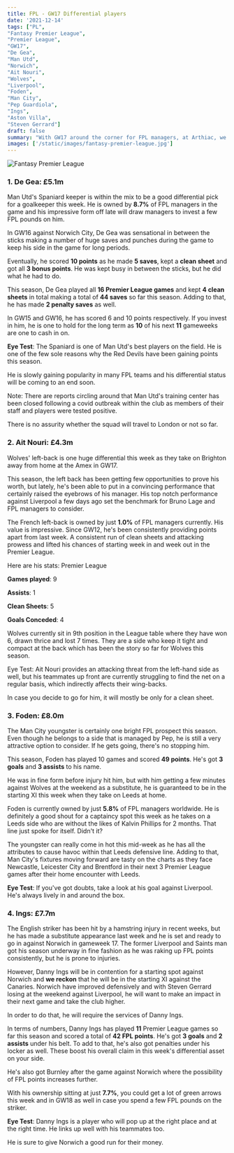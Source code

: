 ```yaml
---
title: FPL - GW17 Differential players
date: '2021-12-14'
tags: ["PL",
"Fantasy Premier League",
"Premier League",
"GW17",
"De Gea",
"Man Utd",
"Norwich",
"Ait Nouri",
"Wolves",
"Liverpool",
"Foden",
"Man City",
"Pep Guardiola",
"Ings",
"Aston Villa",
"Steven Gerrard"]
draft: false
summary: "With GW17 around the corner for FPL managers, at Arthiac, we take a look at the differentials that could provide a few green arrows this week. Check them out!"
images: ['/static/images/fantasy-premier-league.jpg']
---
```


<div className="flex flex-wrap -mx-2 overflow-hidden xl:-mx-2">
  <div className="my-1 px-2 w-full overflow-hidden xl:my-1 xl:px-2 xl:w-1/2">
    <Image
      alt="Fantasy Premier League"
      src="/static/images/fantasy-premier-league.jpg"
      width={1227}
      height={750}
    />
  </div>
</div>

### 1. De Gea: £5.1m

Man Utd's Spaniard keeper is within the mix to be a good differential pick for a goalkeeper this week. He is owned by **8.7%** of FPL managers in the game and his impressive form off late will draw managers to invest a few FPL pounds on him.

In GW16 against Norwich City, De Gea was sensational in between the sticks making a number of huge saves and punches during the game to keep his side in the game for long periods.

Eventually, he scored **10 points** as he made **5 saves**, kept a **clean sheet** and got all **3 bonus points**. He was kept busy in between the sticks, but he did what he had to do.

This season, De Gea played all **16 Premier League games** and kept **4 clean sheets** in total making a total of **44 saves** so far this season. Adding to that, he has made **2 penalty saves** as well.

In GW15 and GW16, he has scored 6 and 10 points respectively. If you invest in him, he is one to hold for the long term as **10** of his next **11** gameweeks are one to cash in on.

**Eye Test**: The Spaniard is one of Man Utd's best players on the field. He is one of the few sole reasons why the Red Devils have been gaining points this season.

He is slowly gaining popularity in many FPL teams and his differential status will be coming to an end soon.

Note: There are reports circling around that Man Utd's training center has been closed following a covid outbreak within the club as members of their staff and players were tested positive.

There is no assurity whether the squad will travel to London or not so far.

### 2. Ait Nouri: £4.3m

Wolves' left-back is one huge differential this week as they take on Brighton away from home at the Amex in GW17.

This season, the left back has been getting few opportunities to prove his worth, but lately, he's been able to put in a convincing performance that certainly raised the eyebrows of his manager. His top notch performance against Liverpool a few days ago set the benchmark for Bruno Lage and FPL managers to consider.

The French left-back is owned by just **1.0%** of FPL managers currently. His value is impressive. Since GW12, he's been consistently providing points apart from last week. A consistent run of clean sheets and attacking prowess and lifted his chances of starting week in and week out in the Premier League.

Here are his stats: Premier League

**Games played**: 9

**Assists**: 1

**Clean Sheets**: 5

**Goals Conceded**: 4

Wolves currently sit in 9th position in the League table where they have won 6, drawn thrice and lost 7 times. They are a side who keep it tight and compact at the back which has been the story so far for Wolves this season.

Eye Test: Ait Nouri provides an attacking threat from the left-hand side as well, but his teammates up front are currently struggling to find the net on a regular basis, which indirectly affects their wing-backs.

In case you decide to go for him, it will mostly be only for a clean sheet.

### 3. Foden: £8.0m

The Man City youngster is certainly one bright FPL prospect this season. Even though he belongs to a side that is managed by Pep, he is still a very attractive option to consider. If he gets going, there's no stopping him.

This season, Foden has played 10 games and scored **49 points**. He's got **3 goals** and **3 assists** to his name.

He was in fine form before injury hit him, but with him getting a few minutes against Wolves at the weekend as a substitute, he is guaranteed to be in the starting XI this week when they take on Leeds at home.

Foden is currently owned by just **5.8%** of FPL managers worldwide. He is definitely a good shout for a captaincy spot this week as he takes on a Leeds side who are without the likes of Kalvin Phillips for 2 months. That line just spoke for itself. Didn't it?

The youngster can really come in hot this mid-week as he has all the attributes to cause havoc within that Leeds defensive line. Adding to that, Man City's fixtures moving forward are tasty on the charts as they face Newcastle, Leicester City and Brentford in their next 3 Premier League games after their home encounter with Leeds.

**Eye Test**: If you've got doubts, take a look at his goal against Liverpool. He's always lively in and around the box.

### 4. Ings: £7.7m

The English striker has been hit by a hamstring injury in recent weeks, but he has made a substitute appearance last week and he is set and ready to go in against Norwich in gameweek 17. The former Liverpool and Saints man got his season underway in fine fashion as he was raking up FPL points consistently, but he is prone to injuries.

However, Danny Ings will be in contention for a starting spot against Norwich and **we reckon** that he will be in the starting XI against the Canaries. Norwich have improved defensively and with Steven Gerrard losing at the weekend against Liverpool, he will want to make an impact in their next game and take the club higher.

In order to do that, he will require the services of Danny Ings.

In terms of numbers, Danny Ings has played **11** Premier League games so far this season and scored a total of **42 FPL points**. He's got **3 goals** and **2 assists** under his belt. To add to that, he's also got penalties under his locker as well. These boost his overall claim in this week's differential asset on your side.

He's also got Burnley after the game against Norwich where the possibility of FPL points increases further.

With his ownership sitting at just **7.7%**, you could get a lot of green arrows this week and in GW18 as well in case you spend a few FPL pounds on the striker.

**Eye Test**: Danny Ings is a player who will pop up at the right place and at the right time. He links up well with his teammates too.

He is sure to give Norwich a good run for their money.
